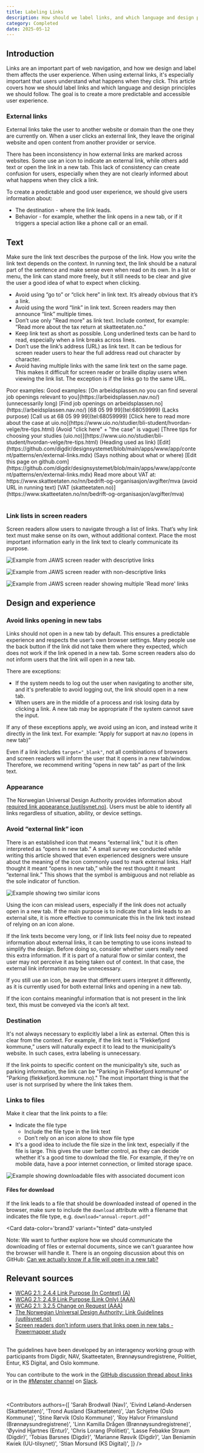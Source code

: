 ```yaml
---
title: Labeling Links
description: How should we label links, and which language and design principles should we follow?
category: Completed
date: 2025-05-12
---
```


## Introduction
Links are an important part of web navigation, and how we design and label them affects the user experience. When using external links, it's especially important that users understand what happens when they click. This article covers how we should label links and which language and design principles we should follow. The goal is to create a more predictable and accessible user experience.

### External links
External links take the user to another website or domain than the one they are currently on. When a user clicks an external link, they leave the original website and open content from another provider or service.

There has been inconsistency in how external links are marked across websites. Some use an icon to indicate an external link, while others add text or open the link in a new tab. This lack of consistency can create confusion for users, especially when they are not clearly informed about what happens when they click a link.

To create a predictable and good user experience, we should give users information about:

* The destination - where the link leads.
* Behavior - for example, whether the link opens in a new tab, or if it triggers a special action like a phone call or an email.

## Text
Make sure the link text describes the purpose of the link. How you write the link text depends on the context. In running text, the link should be a natural part of the sentence and make sense even when read on its own. In a list or menu, the link can stand more freely, but it still needs to be clear and give the user a good idea of what to expect when clicking.

* Avoid using “go to” or “click here” in link text. It’s already obvious that it’s a link.
* Avoid using the word “link” in link text. Screen readers may then announce “link” multiple times.
* Don’t use only "Read more" as link text. Include context, for example: “Read more about the tax return at skatteetaten.no.”
* Keep link text as short as possible. Long underlined texts can be hard to read, especially when a link breaks across lines.
* Don’t use the link’s address (URL) as link text. It can be tedious for screen reader users to hear the full address read out character by character.
* Avoid having multiple links with the same link text on the same page. This makes it difficult for screen reader or braille display users when viewing the link list. The exception is if the links go to the same URL.



<Table>
  <TableHead>
    <TableRow>
      <TableHeaderCell>
        Poor examples:
      </TableHeaderCell>
      <TableHeaderCell>
        Good examples:
      </TableHeaderCell>
    </TableRow>
  </TableHead>
  <TableBody>
    <TableRow>
      <TableCell>
        [On arbeidsplassen.no you can find several job openings relevant to you](https://arbeidsplassen.nav.no/) (unnecessarily long)
      </TableCell>
      <TableCell>
        [Find job openings on arbeidsplassen.no](https://arbeidsplassen.nav.no/)
      </TableCell>
    </TableRow>
    <TableRow>
      <TableCell>
        [68 05 99 99](tel:68059999) (Lacks purpose)
      </TableCell>
      <TableCell>
        [Call us at 68 05 99 99](tel:68059999)
      </TableCell>
    </TableRow>
    <TableRow>
      <TableCell>
        [Click here to read more about the case at uio.no](https://www.uio.no/studier/bli-student/hvordan-velge/tre-tips.html) (Avoid "click here" + "the case" is vague)
      </TableCell>
      <TableCell>
        [Three tips for choosing your studies (uio.no)](https://www.uio.no/studier/bli-student/hvordan-velge/tre-tips.html) (Heading used as link)
      </TableCell>
    </TableRow>
    <TableRow>
      <TableCell>
        [Edit](https://github.com/digdir/designsystemet/blob/main/apps/www/app/content/patterns/en/external-links.mdx) (Says nothing about what or where)
      </TableCell>
      <TableCell>
        [Edit this page on github.com](https://github.com/digdir/designsystemet/blob/main/apps/www/app/content/patterns/en/external-links.mdx)
      </TableCell>
    </TableRow>
    <TableRow>
      <TableCell>
        Read more about VAT at: https://www.skatteetaten.no/nn/bedrift-og-organisasjon/avgifter/mva (avoid URL in running text)
      </TableCell>
      <TableCell>
        [VAT (skatteetaten.no)](https://www.skatteetaten.no/nn/bedrift-og-organisasjon/avgifter/mva)
      </TableCell>
    </TableRow>
  </TableBody>
</Table>


### Link lists in screen readers
Screen readers allow users to navigate through a list of links. That’s why link text must make sense on its own, without additional context. Place the most important information early in the link text to clearly communicate its purpose.


<Image
  src="/img/lenkeliste1.png"
  alt="Example from JAWS screen reader with descriptive links"
  boxShadow={false}
  dataUnstyled
  caption='In the example above, the purpose of the links is clearly conveyed.'
/>


<Image
  src="/img/lenkeliste2.png"
  alt="Example from JAWS screen reader with non-descriptive links"
  boxShadow={false}
  dataUnstyled
  caption='Where do you end up when clicking "Show more" or "Link to document"? Hard to tell without context.'
/>

<Image
  src="/img/lenkeliste3.png"
  alt="Example from JAWS screen reader showing multiple 'Read more' links"
  boxShadow={false}
  dataUnstyled
  caption='Imagine a list of articles where every link just says "Read more". This is what it looks like in a link list. It’s unclear which article each link leads to.'
/>

## Design and experience

### Avoid links opening in new tabs
Links should not open in a new tab by default. This ensures a predictable experience and respects the user’s own browser settings. Many people use the back button if the link did not take them where they expected, which does not work if the link opened in a new tab. Some screen readers also do not inform users that the link will open in a new tab.

There are exceptions:

* If the system needs to log out the user when navigating to another site, and it's preferable to avoid logging out, the link should open in a new tab.
* When users are in the middle of a process and risk losing data by clicking a link. A new tab may be appropriate if the system cannot save the input.

If any of these exceptions apply, we avoid using an icon, and instead write it directly in the link text. For example: “Apply for support at nav.no (opens in new tab)”

Even if a link includes `target="_blank"`, not all combinations of browsers and screen readers will inform the user that it opens in a new tab/window. Therefore, we recommend writing “opens in new tab” as part of the link text.

### Appearance
The Norwegian Universal Design Authority provides information about [required link appearance (uutilsynet.no)](https://www.uutilsynet.no/veiledning/lenker/214#utseende). Users must be able to identify all links regardless of situation, ability, or device settings.

### Avoid “external link” icon
There is an established icon that means “external link,” but it is often interpreted as “opens in new tab.” A small survey we conducted while writing this article showed that even experienced designers were unsure about the meaning of the icon commonly used to mark external links. Half thought it meant “opens in new tab,” while the rest thought it meant “external link.” This shows that the symbol is ambiguous and not reliable as the sole indicator of function.

<Image
  src="/img/externallinks-icon.png"
  alt="Example showing two similar icons"
  boxShadow={false}
  dataUnstyled
  caption="Which icon indicates an external link, and which means 'opens in new tab'"
/>

Using the icon can mislead users, especially if the link does not actually open in a new tab. If the main purpose is to indicate that a link leads to an external site, it is more effective to communicate this in the link text instead of relying on an icon alone.

If the link texts become very long, or if link lists feel noisy due to repeated information about external links, it can be tempting to use icons instead to simplify the design. Before doing so, consider whether users really need this extra information. If it is part of a natural flow or similar context, the user may not perceive it as being taken out of context. In that case, the external link information may be unnecessary.

If you still use an icon, be aware that different users interpret it differently, as it is currently used for both external links and opening in a new tab.

If the icon contains meaningful information that is not present in the link text, this must be conveyed via the icon’s alt text.

### Destination
It's not always necessary to explicitly label a link as external. Often this is clear from the context. For example, if the link text is “Flekkefjord kommune,” users will naturally expect it to lead to the municipality’s website. In such cases, extra labeling is unnecessary.

If the link points to specific content on the municipality’s site, such as parking information, the link can be "Parking in Flekkefjord kommune" or "Parking (flekkefjord.kommune.no)." The most important thing is that the user is not surprised by where the link takes them.

### Links to files
Make it clear that the link points to a file:

* Indicate the file type
  * Include the file type in the link text
  * Don’t rely on an icon alone to show file type
* It's a good idea to include the file size in the link text, especially if the file is large. This gives the user better control, as they can decide whether it's a good time to download the file. For example, if they're on mobile data, have a poor internet connection, or limited storage space.

<Image
  src="/img/nedlasting-lenker.png"
  alt="Example showing downloadable files with associated document icon"
  boxShadow={false}
  dataUnstyled
/>

#### Files for download
If the link leads to a file that should be downloaded instead of opened in the browser, make sure to include the `download` attribute with a filename that indicates the file type, e.g. `download="annual-report.pdf"`


<Card
  data-color='brand3'
  variant="tinted"
  data-unstyled
>
  Note: We want to further explore how we should communicate the downloading of files or external documents, since we can't guarantee how the browser will handle it. There is an ongoing discussion about this on GitHub: [Can we actually know if a file will open in a new tab?](https://github.com/digdir/designsystemet/discussions/3587)
</Card>


## Relevant sources
- [WCAG 2.1: 2.4.4 Link Purpose (In Context) (A)](https://www.w3.org/Translations/WCAG21-no/#link-purpose-in-context)
- [WCAG 2.1: 2.4.9 Link Purpose (Link Only) (AAA)](https://www.w3.org/Translations/WCAG21-no/#link-purpose-link-only)
- [WCAG 2.1: 3.2.5 Change on Request (AAA)](https://www.w3.org/Translations/WCAG21-no/#change-on-request)
- [The Norwegian Universal Design Authority: Link Guidelines (uutilsynet.no)](https://www.uutilsynet.no/veiledning/lenker/214)
- [Screen readers don’t inform users that links open in new tabs - Powermapper study](https://www.powermapper.com/tests/screen-readers/navigation/a-target-blank/)

<br/>

<Card data-color='brand3' variant="tinted">
  The guidelines have been developed by an interagency working group with participants from Digdir, NAV, Skatteetaten, Brønnøysundregistrene, Politiet, Entur, KS Digital, and Oslo kommune.

You can contribute to the work in the [GitHub discussion thread about links](https://github.com/digdir/designsystemet/discussions/2294) or in the [#Mønster channel](https://designsystemet.slack.com/archives/C05RBGB92MC/p1712751837722749) on [Slack](https://designsystemet.no/slack).

</Card>

<br/>

<Contributors
  authors={[
    'Sarah Brodwall (Nav)',
    'Eivind Løland-Andersen (Skatteetaten)',
    'Trond Ausland (Skatteetaten)',
    'Jan Schjetne (Oslo Kommune)',
    'Stine Rørvik (Oslo Kommune)',
    'Roy Halvor Frimanslund (Brønnøysundregistrene)',
    'Linn Kamilla Drågen (Brønnøysundregistrene)',
    'Øyvind Hjartnes (Entur)',
    'Chris Lorang (Politiet)',
    'Lasse Febakke Straum (Digdir)',
    'Tobias Barsnes (Digdir)',
    'Marianne Røsvik (Digdir)',
    'Jan Beniamin Kwiek (UU-tilsynet)',
    'Stian Morsund (KS Digital)',
  ]}
/>
